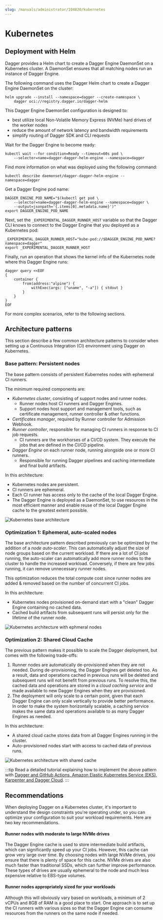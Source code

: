 ```yaml
---
slug: /manuals/administrator/104820/kubernetes
---
```


# Kubernetes

## Deployment with Helm

Dagger provides a Helm chart to create a Dagger Engine DaemonSet on a Kubernetes cluster. A DaemonSet ensures that all matching nodes run an instance of Dagger Engine.

The following command uses the Dagger Helm chart to create a Dagger Engine DaemonSet on the cluster:

```shell
helm upgrade --install --namespace=dagger --create-namespace \
    dagger oci://registry.dagger.io/dagger-helm
```

This Dagger Engine DaemonSet configuration is designed to:

- best utilize local Non-Volatile Memory Express (NVMe) hard drives of the worker nodes
- reduce the amount of network latency and bandwidth requirements
- simplify routing of Dagger SDK and CLI requests

Wait for the Dagger Engine to become ready:

```shell
kubectl wait --for condition=Ready --timeout=60s pod \
    --selector=name=dagger-dagger-helm-engine --namespace=dagger
```

Find more information on what was deployed using the following command:

```shell
kubectl describe daemonset/dagger-dagger-helm-engine --namespace=dagger
```

Get a Dagger Engine pod name:

```shell
DAGGER_ENGINE_POD_NAME="$(kubectl get pod \
    --selector=name=dagger-dagger-helm-engine --namespace=dagger \
    --output=jsonpath='{.items[0].metadata.name}')"
export DAGGER_ENGINE_POD_NAME
```

Next, set the `_EXPERIMENTAL_DAGGER_RUNNER_HOST` variable so that the Dagger CLI knows to connect to the Dagger Engine that you deployed as a Kubernetes pod:

```shell
_EXPERIMENTAL_DAGGER_RUNNER_HOST="kube-pod://$DAGGER_ENGINE_POD_NAME?namespace=dagger"
export _EXPERIMENTAL_DAGGER_RUNNER_HOST
```

Finally, run an operation that shows the kernel info of the Kubernetes node where this Dagger Engine runs:

```shell
dagger query <<EOF
{
    container {
        from(address:"alpine") {
            withExec(args: ["uname", "-a"]) { stdout }
        }
    }
}
EOF
```

For more complex scenarios, refer to the following sections.

## Architecture patterns

This section describe a few common architecture patterns to consider when setting up a Continuous Integration (CI) environment using Dagger on Kubernetes.

### Base pattern: Persistent nodes

The base pattern consists of persistent Kubernetes nodes with ephemeral CI runners.

The minimum required components are:

- *Kubernetes cluster*, consisting of support nodes and runner nodes.
  - Runner nodes host CI runners and Dagger Engines.
  - Support nodes host support and management tools, such as certificate management, runner controller & other functions.
- *Certificates manager*, required by Runner controller for Admission Webhook.
- *Runner controller*, responsible for managing CI runners in response to CI job requests.
  - CI runners are the workhorses of a CI/CD system. They execute the jobs that are defined in the CI/CD pipeline.
- *Dagger Engine* on each runner node, running alongside one or more CI runners.
  - Responsible for running Dagger pipelines and caching intermediate and final build artifacts.

In this architecture:

- Kubernetes nodes are persistent.
- CI runners are ephemeral.
- Each CI runner has access only to the cache of the local Dagger Engine.
- The Dagger Engine is deployed as a DaemonSet, to use resources in the most efficient manner and enable reuse of the local Dagger Engine cache to the greatest extent possible.

![Kubernetes base architecture](/img/current_docs/manuals/administrator/integrations/kubernetes-pattern-base.png)

### Optimization 1: Ephemeral, auto-scaled nodes

The base architecture pattern described previously can be optimized by the addition of a *node auto-scaler*. This can automatically adjust the size of node groups based on the current workload. If there are a lot of CI jobs running, the auto-scaler can automatically add more runner nodes to the cluster to handle the increased workload. Conversely, if there are few jobs running, it can remove unnecessary runner nodes.

This optimization reduces the total compute cost since runner nodes are added & removed based on the number of concurrent CI jobs.

In this architecture:

- Kubernetes nodes provisioned on-demand start with a "clean" Dagger Engine containing no cached data.
- Cached build artifacts from subsequent runs will persist only for the lifetime of the runner node.

![Kubernetes architecture with ephmeral nodes](/img/current_docs/manuals/administrator/integrations/kubernetes-pattern-ephemeral.png)

### Optimization 2: Shared Cloud Cache

The previous pattern makes it possible to scale the Dagger deployment, but comes with the following trade-offs:

1. Runner nodes are automatically de-provisioned when they are not needed. During de-provisioning, the Dagger Engines get deleted too. As a result, data and operations cached in previous runs will be deleted and subsequent runs will not benefit from previous runs. To resolve this, the cached data and operations are stored in a *cloud caching service* and made available to new Dagger Engines when they are provisioned.
2. The deployment will only scale to a certain point, given that each Dagger Engine can only scale vertically to provide better performance. In order to make the system horizontally scalable, a caching service makes the same data and operations available to as many Dagger Engines as needed.

In this architecture:

- A shared cloud cache stores data from all Dagger Engines running in the cluster.
- Auto-provisioned nodes start with access to cached data of previous runs.

![Kubernetes architecture with shared cache](/img/current_docs/manuals/administrator/integrations/kubernetes-pattern-cache.png)

:::tip
Read a detailed tutorial explaining how to implement the above pattern with [Dagger and GitHub Actions, Amazon Elastic Kubernetes Service (EKS), Karpenter and Dagger Cloud](../tutorials/934191-eks-github-karpenter.mdx).
:::

## Recommendations

When deploying Dagger on a Kubernetes cluster, it's important to understand the design constraints you're operating under, so you can optimize your configuration to suit your workload requirements. Here are two key recommendations.

#### Runner nodes with moderate to large NVMe drives

The Dagger Engine cache is used to store intermediate build artifacts, which can significantly speed up your CI jobs. However, this cache can grow very large over time. By choosing nodes with large NVMe drives, you ensure that there is plenty of space for this cache. NVMe drives are also much faster than traditional SSDs, which can further improve performance. These types of drives are usually ephemeral to the node and much less expensive relative to EBS-type volumes.

#### Runner nodes appropriately sized for your workloads

Although this will obviously vary based on workloads, a minimum of 2 vCPUs and 8GB of RAM is a good place to start. One approach is to set up the CI runners with various sizes so that the Dagger Engine can consume resources from the runners on the same node if needed.
